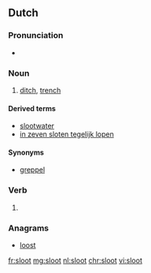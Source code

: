 ==Dutch==
{{wikipedia|lang=nl}}

===Pronunciation===
* {{audio|Nl-sloot.ogg|Audio}}

===Noun===
{{nl-noun|f|g2=m|-en|slootje}}

# [[ditch]], [[trench]]

====Derived terms====
* [[slootwater]] {{g2|n}}
* [[in zeven sloten tegelijk lopen]]

====Synonyms====
* [[greppel]]

===Verb===
{{nl-verb-form}}

# {{nl-verb form of|n=sg|t=past|m=ind|sluiten}}

===Anagrams===
* [[loost#Dutch|loost]]

[[fr:sloot]]
[[mg:sloot]]
[[nl:sloot]]
[[chr:sloot]]
[[vi:sloot]]